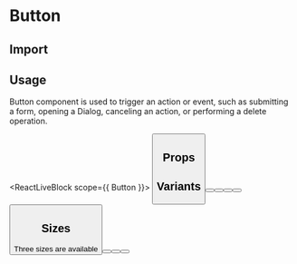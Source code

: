 

<Meta title="Forms/Button" component={Button} />

# Button

## Import

<CodeSnippet code='import { Button } from "@brikke-ui/button";' />

## Usage

Button component is used to trigger an action or event, such as submitting a form, opening a Dialog, canceling an action, or performing a delete operation.

<ReactLiveBlock scope={{ Button }}>
  <Button label="Button" />
</ReactLiveBlock>

## Props

<ArgsTable of={Button} />

## Variants

<Story name="variants">
  <ReactLiveBlock scope={{ Button }}>
    <Button variant="default" label="Default" />
    <Button variant="warning" label="Warning" />
    <Button variant="danger" label="Danger" />
    <Button variant="info" label="Info" />
    <Button variant="success" label="Success" />
  </ReactLiveBlock>
</Story>

## Sizes

<Story name="sizes">
  Three sizes are available
  <ReactLiveBlock scope={{ Button }}>
    <Button primary size="small" label="Button (small)" />
    <Button primary size="medium" label="Button (medium)" />
    <Button primary size="large" label="Button (large)" />
  </ReactLiveBlock>
</Story>
